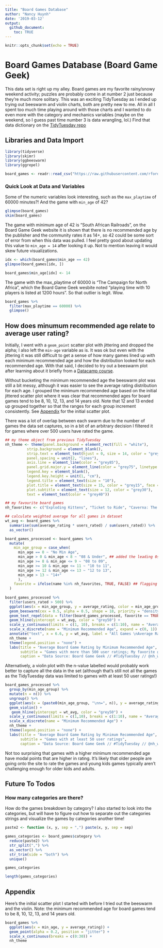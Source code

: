 ```yaml
---
title: "Board Games Database"
author: "Nancy Huynh"
date: '2019-03-12'
output: 
  github_document:
    toc: TRUE
---
```


```r
knitr::opts_chunk$set(echo = TRUE)
```

# Board Games Database (Board Game Geek)
This data set is right up my alley. Board games are my favorite rainy/snowy weekend activity; puzzles are probably come in at number 2 just because they're much more solitary. This was an exciting TidyTuesday as I ended up trying out beeswarm and violin charts, both are pretty new to me. All in all I spent too much time playing around with those charts and I wanted to do even more with the category and mechanics variables (maybe on the weekend, so I guess past time number 3 is data wrangling, lol.) Find that data dictionary on the [TidyTuesday repo](https://github.com/rfordatascience/tidytuesday/tree/master/data/2019/2019-03-12)

## Libraries and Data Import

```r
library(tidyverse)
library(skimr)
library(ggbeeswarm)
library(ggrepel)
```

```r
board_games <- readr::read_csv("https://raw.githubusercontent.com/rfordatascience/tidytuesday/master/data/2019/2019-03-12/board_games.csv")
```


### Quick Look at Data and Variables
Some of the numeric variables look interesting, such as the `max_playtime` of 60000 minutes?! And the game with `min_age` of 42?
```r
glimpse(board_games)
skim(board_games)
```

The game with minimum age of 42 is "South African Railroads", on the Board Game Geek website it is shown that there is no recommended age by the publisher and the community rates it as 14+, so 42 could be some sort of error from when this data was pulled. I feel pretty good about updating this value to `min_age = 14` after looking it up. Not to mention leaving it would skew future visualizations.
```r
idx <- which(board_games$min_age == 42)
glimpse(board_games[idx, ])

board_games$min_age[idx] <- 14
```

The game with the max_playtime of 60000 is "The Campaign for North Africa", which the Board Game Geek wesbite noted "playing time with 10 players is listed at 1200 hours". So that outlier is legit. Wow.
```r
board_games %>% 
  filter(max_playtime == 60000) %>%
  glimpse()
```


## How does minumum recommended age relate to average user rating?

Initially, I went with a `geom_point` scatter plot with jittering and dropped the alpha; I also left the `min-age` variable as is. It was ok but even with the jittering it was still difficult to get a sense of how many games lined up with each minimum recommended age and how the distribution looked for each recommended age. With that said, I decided to try out a beeswarm plot after learning about it briefly from a [Datacamp course](https://www.datacamp.com/courses/visualization-best-practices-in-r). 

Without bucketing the minimum recommended age the beeswarm plot was still a bit messy, although it was easier to see the average rating distribution for each age. I grouped the minimum recommended age based on the initial jittered scatter plot where it was clear that recommended ages for board games tend to be 8, 10, 12, 13, and 14 years old. Note that 12 and 13 ended up grouped together so that the ranges for each group increment consistently. See [Appendix](#appendix) for the initial scatter plot.

There was a lot of overlap between each swarm due to the number of games the data set captures, so in a bit of an arbitrary decision I filtered it for games where over 500 users have rated the game. 
```r
## my theme object from previous TidyTuesday
nh_theme <- theme(panel.background = element_rect(fill = "white"),
          strip.background = element_blank(),
          strip.text = element_text(hjust = 0, size = 14, color = "grey25", face = "bold"),
          panel.spacing = unit(2, "lines"),
          axis.line = element_line(color = "grey85"),
          panel.grid.major.y = element_line(color = "grey75", linetype = "dotted"),
          legend.key = element_blank(),
          legend.key.height = unit(1, "cm"),
          legend.title = element_text(size = "10"),
          plot.title = element_text(size = 15, color = "grey15", face = "bold"),
          plot.subtitle = element_text(size = 12, color = "grey30"),
          text = element_text(color = "grey40"))

## my favourite board games
nh_favorites <- c("Exploding Kittens", "Ticket to Ride", "Caverna: The Cave Farmers")

## calculate weighted average for all games in dataset
wt_avg <- board_games %>%
  summarise(sum(average_rating * users_rated) / sum(users_rated)) %>%
  as_vector()

board_games_processed <- board_games %>%
  mutate(
    min_age_group = case_when(
      min_age == 0 ~ "No Min Age",
      min_age > 0 & min_age < 8 ~ "08 & Under", ## added the leading 0s because I didn't want to manually level
      min_age >= 8 & min_age <= 9 ~ "08 to 09",
      min_age >= 10 & min_age <= 11 ~ "10 to 11",
      min_age >= 12 & min_age <= 13 ~ "12 to 13",
      min_age > 13 ~ "14+"
      ),
    favorite = ifelse(name %in% nh_favorites, TRUE, FALSE) ## flagging my favorite games
  )
  
board_games_processed %>%
  filter(users_rated > 500) %>% 
  ggplot(aes(x = min_age_group, y = average_rating, color = min_age_group)) +
  geom_beeswarm(cex = 0.5, alpha = 0.5, shape = 18, priority = "density") +
  geom_text_repel(data = filter(board_games_processed, favorite == TRUE), aes(label = str_wrap(name, 10)), nudge_x = -0.5) +
  geom_hline(yintercept = wt_avg, color = "grey50") +
  scale_y_continuous(limits = c(1, 10), breaks = c(1:10), name = "Average User Rating") +
  scale_x_discrete(name = "Minimum Recommended Age", expand = c(0, 1)) +
  annotate("text", x = 6.6, y = wt_avg, label = "All Games \nAverage Rating", vjust = -0.25, size = 3) +
  nh_theme +
  theme(legend.position = "none") +
  labs(title = "Average Board Game Rating by Minimum Recommended Age",
       subtitle = "Games with more than 500 user ratings; My favorite games are labeled",
       caption = "Data Source: Board Game Geek // #TidyTuesday // @nh_writes")
```


Alternatively, a violin plot with the n-value labelled would probably work better to capture all the data in the set (although that's still not all the games as the TidyTuesday data was limited to games with at least 50 user ratings!)
```r

board_games_processed %>%
  group_by(min_age_group) %>%
  mutate(n = n()) %>%
  ungroup() %>%
  ggplot(aes(x = (paste0(min_age_group, "\nn=", n)), y = average_rating, color = min_age_group, fill = min_age_group)) +
  geom_violin() +
   geom_hline(yintercept = wt_avg, color = "grey50") +
  scale_y_continuous(limits = c(1,10), breaks = c(1:10), name = "Average User Rating") +
  scale_x_discrete(name = "Minimum Recommended Age") +
  nh_theme +
  theme(legend.position = "none") +
  labs(title = "Average Board Game Rating by Minimum Recommended Age",
       subtitle = "Games with at least 50 user ratings",
       caption = "Data Source: Board Game Geek // #TidyTuesday // @nh_writes")
```

Not too surprising that games with a higher minimum recommended age have modal points that are higher in rating. It's likely that older people are going onto the site to rate the games and young kids games typically aren't challenging enough for older kids and adults.

## Future To Todos

### How many categories are there?
How do the games breakdown by category?
I also started to look into the categories, but will have to figure out how to separate out the categories strings and visualize the games by categories another time!
```r
paste2 <- function (x, y, sep = ",") paste(x, y, sep = sep)

games_categories <- board_games$category %>%
  reduce(paste2) %>%
  str_split(",") %>%
  as_vector() %>%
  str_trim(side = "both") %>%
  unique()

games_categories

length(games_categories)
```


## Appendix

Here's the initial scatter plot I started with before I tried out the beeswarm and the violin.
Note: the minimum recommended age for board games tend to be 8, 10, 12, 13, and 14 years old.
```r
board_games %>%
  ggplot(aes(x = min_age, y = average_rating)) +
  geom_point(alpha = 0.2, position = "jitter") +
  scale_x_continuous(breaks = c(0:30)) + 
  nh_theme
```

